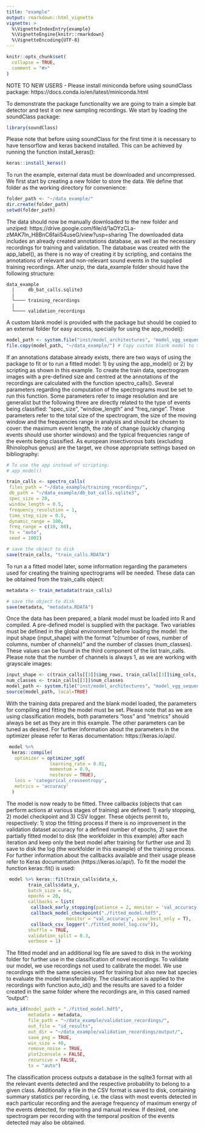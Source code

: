 ```yaml
---
title: "example"
output: rmarkdown::html_vignette
vignette: >
  %\VignetteIndexEntry{example}
  %\VignetteEngine{knitr::rmarkdown}
  %\VignetteEncoding{UTF-8}
---
```


```r
knitr::opts_chunk$set(
  collapse = TRUE,
  comment = "#>"
)
```
NOTE TO NEW USERS - Please install miniconda before using soundClass package: https://docs.conda.io/en/latest/miniconda.html 

To demonstrate the package functionality we are going to train a simple bat detector and test it on new sampling recordings. We start by loading the soundClass package:
```r
library(soundClass)
```

Please note that before using soundClass for the first time it is necessary to have tensorflow and keras backend installed. This can be achieved by running the function install_keras():   
```r
keras::install_keras()
```

To run the example, external data must be downloaded and uncompressed. We first start by creating a new folder to store the data. We define that folder as the working directory for convenience:
```r
folder_path <- "~/data_example/"
dir.create(folder_path)
setwd(folder_path)
```

The data should now be manually downloaded to the new folder and unziped:
https://drive.google.com/file/d/1aOYzCLa-zMAK7ln_H8BnC6faii54useG/view?usp=sharing
The downloaded data includes an already created annotations database, as well as the necessary recordings for training and validation. The database was created with the app_label(), as there is no way of creating it by scripting, and contains the annotations of relevant and non-relevant sound events in the supplied training recordings. 
After unzip, the data_example folder should have the following structure:
```
data_example
  |     db_bat_calls.sqlite3
  |
  └──── training_recordings
  |
  └──── validation_recordings
```

A custom blank model is provided with the package but should be copied to an
external folder for easy access, specially for using the app_model():
```r
model_path <- system.file("inst/model_architectures", "model_vgg_sequential.R", package="soundClass")
file.copy(model_path, "~/data_example/") # Copy custom blank model to the folder 'data_example'
```

If an annotations database already exists, there are two ways of using the package to fit or to run a fitted model: 1) by using the app_model() or 2) by scripting as shown in this example. To create the train data, spectrogram images with a pre-defined size and centred at the annotations of the recordings are calculated with the function spectro_calls(). Several parameters regarding the computation of the spectrograms must be set to run this function. Some parameters refer to image resolution and are generalist but the following three are directly related to the type of events being classified: "spec_size", "window_length" and "freq_range". These parameters refer to the total size of the spectrogram, the size of the moving window and the frequencies range in analysis and should be chosen to cover: the maximum event length, the rate of change (quickly changing events should use shorter windows) and the typical frequencies range of the events being classified. 
As european insectivorous bats (excluding Rhinolophus genus) are the target, we chose appropriate settings based on bibliography:
```r
# To use the app instead of scripting:
# app_model()

train_calls <- spectro_calls(
 files_path = "~/data_example/training_recordings/",
 db_path = "~/data_example/db_bat_calls.sqlite3",
 spec_size = 20,
 window_length = 0.5, 
 frequency_resolution = 1,
 time_step_size = 0.5,
 dynamic_range = 100,
 freq_range = c(10, 80),
 tx = "auto",
 seed = 1002)

# save the object to disk
save(train_calls, "train_calls.RDATA")
```

To run a a fitted model later, some information regarding the parameters used for creating the training spectrograms will be needed. These data can be obtained from the train_calls object:
```r
metadata <- train_metadata(train_calls)

# save the object to disk
save(metadata, "metadata.RDATA")
```

Once the data has been prepared, a blank model must be loaded into R and compiled. A pre-defined model is supplied with the package. Two variables must be defined in the global environment before loading the model: the input shape (input_shape) with the format "c(number of rows, number of columns, number of channels)" and the number of classes (num_classes). These values can be found in the third component of the list train_calls. Please note that the number of channels is always 1, as we are working with grayscale images:
```r
input_shape <- c(train_calls[[3]]$img_rows, train_calls[[3]]$img_cols, 1)
num_classes <- train_calls[[3]]$num_classes
model_path <- system.file("inst/model_architectures", "model_vgg_sequential.R", package="soundClass")
source(model_path, local=TRUE)
```

With the training data prepared and the blank model loaded, the parameters for compiling and fitting the model must be set. Please note that as we are using classification models, both parameters "loss" and "metrics" should always be set as they are in this example. The other parameters can be tuned as desired. For further information about the parameters in the optimizer please refer to Keras documentation: https://keras.io/api/.
```r
 model %>%
  keras::compile(
   optimizer = optimizer_sgd(
                learning_rate = 0.01,
                momentum = 0.9,
                nesterov = TRUE),
   loss = 'categorical_crossentropy',
   metrics = 'accuracy'
  )
```

The model is now ready to be fitted. Three callbacks (objects that can perform actions at various stages of training) are defined: 1) early stopping, 2) model checkpoint and 3) CSV logger. These objects permit to, respectively: 1) stop the fitting process if there is no improvement in the validation dataset accuracy for a defined number of epochs, 2) save the partially fitted model to disk (the workfolder in this example) after each iteration and keep only the best model after training for further use and 3) save to disk the log (the workfolder in this example) of the training process. For further information about the callbacks available and their usage please refer to Keras documentation (https://keras.io/api/). To fit the model the function keras::fit() is used:
```r
 model %>% keras::fit(train_calls$data_x,
        train_calls$data_y,
        batch_size = 64,
        epochs = 20,
        callbacks = list(
         callback_early_stopping(patience = 2, monitor = 'val_accuracy'),
         callback_model_checkpoint("./fitted_model.hdf5",
                      monitor = "val_accuracy", save_best_only = T),
         callback_csv_logger("./fitted_model_log.csv")),
        shuffle = TRUE,
        validation_split = 0.3,
        verbose = 1)
```

The fitted model and an additional log file are saved to disk in the working folder for further use in the classification of novel recordings. To validate our model, we use recordings not used to calibrate the model. We use recordings with the same species used for training but also new bat species to evaluate the model transferability. The classification is applied to the recordings with function auto_id() and the results are saved to a folder created in the same folder where the recordings are, in this cased named "output":
```r
auto_id(model_path = "./fitted_model.hdf5",
        metadata = metadata,
        file_path = "~/data_example/validation_recordings/",
        out_file = "id_results",
        out_dir = "~/data_example/validation_recordings/output/",
        save_png = TRUE,          
        win_size = 40,
        remove_noise = TRUE,
        plot2console = FALSE,
        recursive = FALSE,
        tx = "auto")
```

The classification process outputs a database in the sqlite3 format with all the relevant events detected and the respective probability to belong to a given class. Additionally a file in the CSV format is saved to disk, containing summary statistics per recording, i.e. the class with most events detected in each particular recording and the average frequency of maximum energy of the events detected, for reporting and manual review. If desired, one spectrogram per recording with the temporal position of the events detected may also be obtained. 